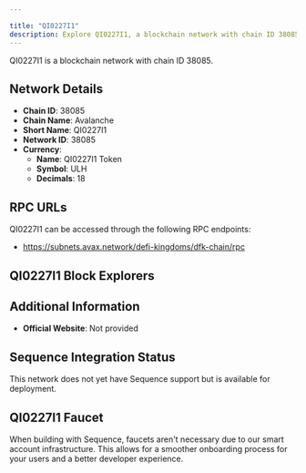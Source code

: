 ```yaml
---

title: "QI0227I1"
description: Explore QI0227I1, a blockchain network with chain ID 38085. Learn about its native currency, QI0227I1 Token, and how to interact with the network.
---
```




QI0227I1 is a blockchain network with chain ID 38085.

## Network Details

- **Chain ID**: 38085
- **Chain Name**: Avalanche
- **Short Name**: QI0227I1
- **Network ID**: 38085
- **Currency**: 
  - **Name**: QI0227I1 Token
  - **Symbol**: ULH
  - **Decimals**: 18

## RPC URLs

QI0227I1 can be accessed through the following RPC endpoints:

- https://subnets.avax.network/defi-kingdoms/dfk-chain/rpc

## QI0227I1 Block Explorers



## Additional Information

- **Official Website**: Not provided

## Sequence Integration Status

This network does not yet have Sequence support but is available for deployment.

## QI0227I1 Faucet

When building with Sequence, faucets aren't necessary due to our smart account infrastructure. This allows for a smoother onboarding process for your users and a better developer experience.
